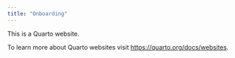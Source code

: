 ```yaml
---
title: "Onboarding"
---
```


This is a Quarto website.

To learn more about Quarto websites visit <https://quarto.org/docs/websites>.
